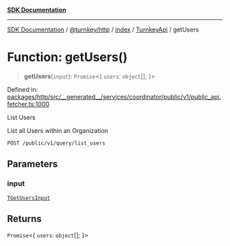 [**SDK Documentation**](../../../../../../README.mdx)

***

[SDK Documentation](../../../../../../packages.mdx) / [@turnkey/http](../../../../README.mdx) / [index](../../../README.mdx) / [TurnkeyApi](../README.mdx) / getUsers

# Function: getUsers()

> **getUsers**(`input`): `Promise`\<\{ `users`: `object`[]; \}\>

Defined in: [packages/http/src/\_\_generated\_\_/services/coordinator/public/v1/public\_api.fetcher.ts:1000](https://github.com/tkhq/sdk/blob/078f5423e923fbd1d7fd39440402d7f01d09c3d0/packages/http/src/__generated__/services/coordinator/public/v1/public_api.fetcher.ts#L1000)

List Users

List all Users within an Organization

`POST /public/v1/query/list_users`

## Parameters

### input

[`TGetUsersInput`](../type-aliases/TGetUsersInput.mdx)

## Returns

`Promise`\<\{ `users`: `object`[]; \}\>
